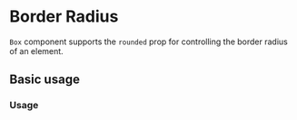 
# Border Radius

`Box` component supports the `rounded` prop for controlling the border radius of an element.

<Scale values={tokens.borderRadius} />

## Basic usage

### Usage

<ax-demo name="border-radius/usage" />
